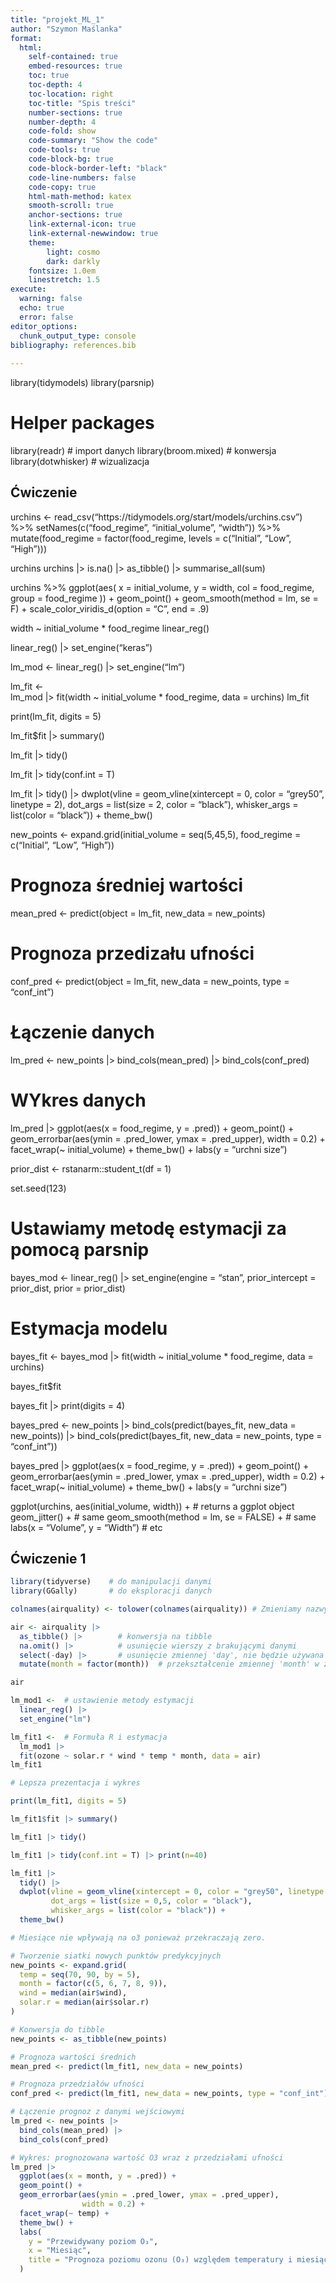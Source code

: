 ```yaml
---
title: "projekt_ML_1"
author: "Szymon Maślanka"
format:
  html:
    self-contained: true
    embed-resources: true
    toc: true
    toc-depth: 4
    toc-location: right
    toc-title: "Spis treści"
    number-sections: true
    number-depth: 4
    code-fold: show
    code-summary: "Show the code"
    code-tools: true
    code-block-bg: true
    code-block-border-left: "black"
    code-line-numbers: false
    code-copy: true
    html-math-method: katex
    smooth-scroll: true
    anchor-sections: true
    link-external-icon: true
    link-external-newwindow: true
    theme:
        light: cosmo
        dark: darkly
    fontsize: 1.0em
    linestretch: 1.5
execute:
  warning: false
  echo: true
  error: false
editor_options: 
  chunk_output_type: console
bibliography: references.bib
    
---
```


library(tidymodels)
library(parsnip)

# Helper packages
library(readr)       # import danych
library(broom.mixed) # konwersja 
library(dotwhisker)  # wizualizacja

## Ćwiczenie

urchins <-
  read_csv("https://tidymodels.org/start/models/urchins.csv") %>% 
  setNames(c("food_regime", "initial_volume", "width")) %>% 
  mutate(food_regime = factor(food_regime, 
                              levels = c("Initial", "Low", "High")))

urchins
urchins |> is.na() |> as_tibble() |> summarise_all(sum)

urchins %>%
  ggplot(aes(
    x = initial_volume,
    y = width,
    col = food_regime,
    group = food_regime
  )) +
  geom_point() +
  geom_smooth(method = lm, se = F) +
  scale_color_viridis_d(option = "C", end = .9)

width ~ initial_volume * food_regime
linear_reg()

linear_reg() |> 
  set_engine("keras")

lm_mod <- 
  linear_reg() |> 
  set_engine("lm")

lm_fit <-  
  lm_mod |>
  fit(width ~ initial_volume * food_regime, data = urchins)
lm_fit  

print(lm_fit, digits = 5)

lm_fit$fit |> summary()

lm_fit |> tidy()

lm_fit |> tidy(conf.int = T)

lm_fit |> 
  tidy() |> 
  dwplot(vline = geom_vline(xintercept = 0, color = "grey50", linetype = 2), 
         dot_args = list(size = 2, color = "black"), 
         whisker_args = list(color = "black")) +
  theme_bw()
  
new_points <- expand.grid(initial_volume = seq(5,45,5), 
                          food_regime = c("Initial", "Low", "High"))
  
# Prognoza średniej wartości
mean_pred <- predict(object = lm_fit, new_data = new_points)

# Prognoza przedizału ufności
conf_pred <- predict(object = lm_fit, new_data = new_points, type = "conf_int")

# Łączenie danych
lm_pred <- 
  new_points |> 
  bind_cols(mean_pred) |> 
  bind_cols(conf_pred)

# WYkres danych

lm_pred |>
  ggplot(aes(x = food_regime,
             y = .pred)) +
  geom_point() +
  geom_errorbar(aes(ymin = .pred_lower,
                    ymax = .pred_upper),
                width = 0.2) +
  facet_wrap(~ initial_volume) +
  theme_bw() +
  labs(y = "urchni size")  


prior_dist <- rstanarm::student_t(df = 1)

set.seed(123)

# Ustawiamy metodę estymacji za pomocą parsnip

bayes_mod <-
  linear_reg() |>
  set_engine(engine = "stan",
             prior_intercept = prior_dist,
             prior = prior_dist)

# Estymacja modelu

bayes_fit <- 
  bayes_mod |> 
  fit(width ~ initial_volume * food_regime, data = urchins)

bayes_fit$fit

bayes_fit |> print(digits = 4)

bayes_pred <- 
new_points |> 
  bind_cols(predict(bayes_fit, new_data = new_points)) |> 
  bind_cols(predict(bayes_fit, new_data = new_points, type = "conf_int"))

bayes_pred |>
  ggplot(aes(x = food_regime,
             y = .pred)) +
  geom_point() +
  geom_errorbar(aes(ymin = .pred_lower,
                    ymax = .pred_upper),
                width = 0.2) +
  facet_wrap(~ initial_volume) +
  theme_bw() +
  labs(y = "urchni size")

ggplot(urchins,
       aes(initial_volume, width)) +      # returns a ggplot object 
  geom_jitter() +                         # same
  geom_smooth(method = lm, se = FALSE) +  # same                    
  labs(x = "Volume", y = "Width")         # etc
  
## Ćwiczenie 1

```r
library(tidyverse)    # do manipulacji danymi
library(GGally)       # do eksploracji danych

colnames(airquality) <- tolower(colnames(airquality)) # Zmieniamy nazwy kolumn na małe litery, by ułatwić pracę

air <- airquality |>
  as_tibble() |>        # konwersja na tibble
  na.omit() |>          # usunięcie wierszy z brakującymi danymi
  select(-day) |>       # usunięcie zmiennej 'day', nie będzie używana w modelu
  mutate(month = factor(month))  # przekształcenie zmiennej 'month' w zmienną kategorialną (czynnik)

air 

lm_mod1 <-  # ustawienie metody estymacji
  linear_reg() |> 
  set_engine("lm")

lm_fit1 <-  # Formuła R i estymacja
  lm_mod1 |>
  fit(ozone ~ solar.r * wind * temp * month, data = air)
lm_fit1

# Lepsza prezentacja i wykres 

print(lm_fit1, digits = 5)

lm_fit1$fit |> summary()

lm_fit1 |> tidy()

lm_fit1 |> tidy(conf.int = T) |> print(n=40)

lm_fit1 |> 
  tidy() |> 
  dwplot(vline = geom_vline(xintercept = 0, color = "grey50", linetype = 2), 
         dot_args = list(size = 0,5, color = "black"), 
         whisker_args = list(color = "black")) +
  theme_bw()

# Miesiące nie wpływają na o3 ponieważ przekraczają zero.

# Tworzenie siatki nowych punktów predykcyjnych 
new_points <- expand.grid(
  temp = seq(70, 90, by = 5),
  month = factor(c(5, 6, 7, 8, 9)),
  wind = median(air$wind),
  solar.r = median(air$solar.r)
)

# Konwersja do tibble
new_points <- as_tibble(new_points)

# Prognoza wartości średnich
mean_pred <- predict(lm_fit1, new_data = new_points)

# Prognoza przedziałów ufności
conf_pred <- predict(lm_fit1, new_data = new_points, type = "conf_int")

# Łączenie prognoz z danymi wejściowymi
lm_pred <- new_points |>
  bind_cols(mean_pred) |>
  bind_cols(conf_pred)

# Wykres: prognozowana wartość O3 wraz z przedziałami ufności
lm_pred |>
  ggplot(aes(x = month, y = .pred)) +
  geom_point() +
  geom_errorbar(aes(ymin = .pred_lower, ymax = .pred_upper),
                width = 0.2) +
  facet_wrap(~ temp) +
  theme_bw() +
  labs(
    y = "Przewidywany poziom O₃",
    x = "Miesiąc",
    title = "Prognoza poziomu ozonu (O₃) względem temperatury i miesiąca"
  )
```
